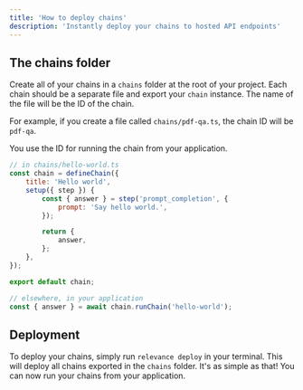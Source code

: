 ```yaml
---
title: 'How to deploy chains'
description: 'Instantly deploy your chains to hosted API endpoints'
---
```


## The chains folder

Create all of your chains in a `chains` folder at the root of your project. Each chain should be a separate file and export your `chain` instance. The name of the file will be the ID of the chain.

For example, if you create a file called `chains/pdf-qa.ts`, the chain ID will be `pdf-qa`.

You use the ID for running the chain from your application.

```js
// in chains/hello-world.ts
const chain = defineChain({
    title: 'Hello world',
    setup({ step }) {
        const { answer } = step('prompt_completion', {
            prompt: 'Say hello world.',
        });

        return {
            answer,
        };
    },
});

export default chain;

// elsewhere, in your application
const { answer } = await chain.runChain('hello-world');
```

## Deployment

To deploy your chains, simply run `relevance deploy` in your terminal. This will deploy all chains exported in the `chains` folder. It's as simple as that! You can now run your chains from your application.
